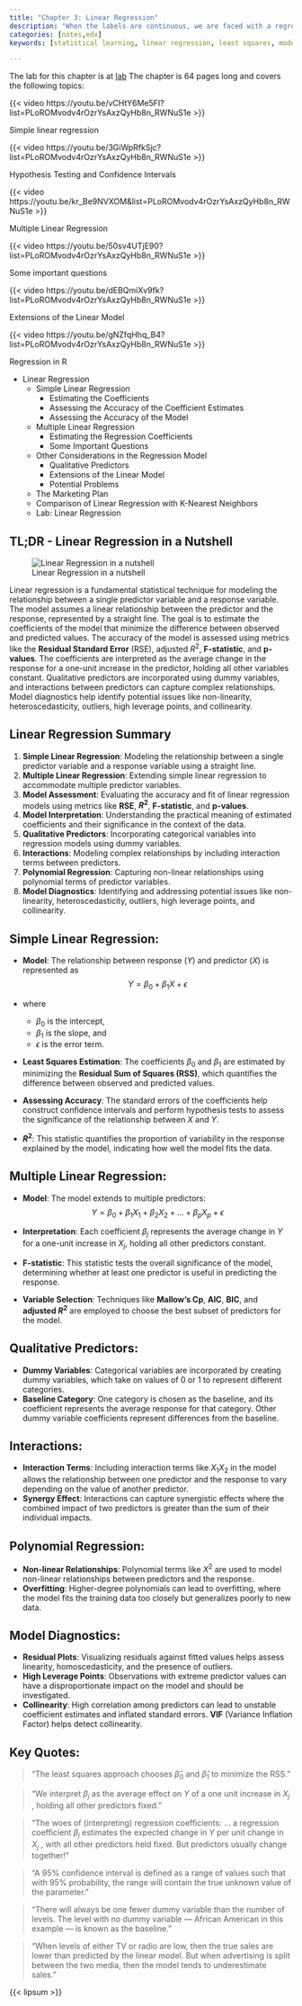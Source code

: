 ```yaml
---
title: "Chapter 3: Linear Regression"
description: "When the labels are continuous, we are faced with a regression problem. This chapter introduces the fundamental concepts of linear regression, a powerful statistical technique for modeling the relationship between a predictor variable and a continuous response variable."
categories: [notes,edx]
keywords: [statistical learning, linear regression, least squares, model assessment, model interpretation, qualitative predictors, interactions, polynomial regression, model diagnostics]

---
```


The lab for this chapter is at [lab](Ch03-linreg-lab.qmd)
The chapter is 64 pages long and covers the following topics:


::: {#fig-v3.1 .column-margin}
{{< video https://youtu.be/vCHtY6Me5FI?list=PLoROMvodv4rOzrYsAxzQyHb8n_RWNuS1e >}}

Simple linear regression
:::


::: {#fig-v3.2 .column-margin}
{{< video https://youtu.be/3GiWpRfkSjc?list=PLoROMvodv4rOzrYsAxzQyHb8n_RWNuS1e >}}

Hypothesis Testing and Confidence Intervals
:::


::: {#fig-v3.3 .column-margin}
{{< video https://youtu.be/kr_Be9NVXOM&list=PLoROMvodv4rOzrYsAxzQyHb8n_RWNuS1e >}}

Multiple Linear Regression
:::


::: {#fig-v3.4 .column-margin}
{{< video https://youtu.be/50sv4UTjE90?list=PLoROMvodv4rOzrYsAxzQyHb8n_RWNuS1e >}}

Some important questions
:::


::: {#fig-v3.5 .column-margin}
{{< video https://youtu.be/dEBQmiXv9fk?list=PLoROMvodv4rOzrYsAxzQyHb8n_RWNuS1e >}}

Extensions of the Linear Model
:::


::: {#fig-v3.5 .column-margin}
{{< video https://youtu.be/gNZfqHhq_B4?list=PLoROMvodv4rOzrYsAxzQyHb8n_RWNuS1e >}}

Regression in R
:::

- Linear Regression
    - Simple Linear Regression 
        - Estimating the Coefficients
        - Assessing the Accuracy of the Coefficient Estimates
        - Assessing the Accuracy of the Model
    - Multiple Linear Regression 
        - Estimating the Regression Coefficients
        - Some Important Questions
    - Other Considerations in the Regression Model
        - Qualitative Predictors
        - Extensions of the Linear Model 
        - Potential Problems
    - The Marketing Plan 
    - Comparison of Linear Regression with K-Nearest Neighbors
    - Lab: Linear Regression

::: {.callout-tip}  

## TL;DR - Linear Regression in a Nutshell {.unnumbered}

![Linear Regression in a nutshell](/images/in_a_nutshell.jpg)

Linear regression is a fundamental statistical technique for modeling the relationship between a single predictor variable and a response variable. The model assumes a linear relationship between the predictor and the response, represented by a straight line. The goal is to estimate the coefficients of the model that minimize the difference between observed and predicted values. The accuracy of the model is assessed using metrics like the **Residual Standard Error** (RSE), adjusted $R^2$, **F-statistic**, and **p-values**. The coefficients are interpreted as the average change in the response for a one-unit increase in the predictor, holding all other variables constant. Qualitative predictors are incorporated using dummy variables, and interactions between predictors can capture complex relationships. Model diagnostics help identify potential issues like non-linearity, heteroscedasticity, outliers, high leverage points, and collinearity.
:::

## Linear Regression Summary

1. **Simple Linear Regression**: Modeling the relationship between a single predictor variable and a response variable using a straight line.
1. **Multiple Linear Regression**: Extending simple linear regression to accommodate multiple predictor variables.
1. **Model Assessment**: Evaluating the accuracy and fit of linear regression models using metrics like **RSE**, **$R^2$**, **F-statistic**, and **p-values**.
1. **Model Interpretation**: Understanding the practical meaning of estimated coefficients and their significance in the context of the data.
1. **Qualitative Predictors**: Incorporating categorical variables into regression models using dummy variables.
1. **Interactions**: Modeling complex relationships by including interaction terms between predictors.
1. **Polynomial Regression**: Capturing non-linear relationships using polynomial terms of predictor variables.
1. **Model Diagnostics**: Identifying and addressing potential issues like non-linearity, heteroscedasticity, outliers, high leverage points, and collinearity.

## Simple Linear Regression:

- **Model**: The relationship between response $(Y)$ and predictor $(X)$ is represented as 
$$
Y = β_0 + β_1 X + \epsilon
$$

- where
   - $β_0$ is the intercept, 
   - $β_1$ is the slope, and 
   - $\epsilon$ is the error term.
- **Least Squares Estimation**: The coefficients $β_0$ and $β_1$ are estimated by minimizing the **Residual Sum of Squares (RSS)**, which quantifies the difference between observed and predicted values.
- **Assessing Accuracy**: The standard errors of the coefficients help construct confidence intervals and perform hypothesis tests to assess the significance of the relationship between $X$ and $Y$.
- **$R^2$**: This statistic quantifies the proportion of variability in the response explained by the model, indicating how well the model fits the data.

## Multiple Linear Regression:

- **Model**: The model extends to multiple predictors:
$$
Y = β_0 + β_1 X_1 + β_2 X_2 + \ldots + β_p X_p + \epsilon
$$

- **Interpretation**: Each coefficient $β_j$ represents the average change in $Y$ for a one-unit increase in $X_j$, holding all other predictors constant.
- **F-statistic**: This statistic tests the overall significance of the model, determining whether at least one predictor is useful in predicting the response.
- **Variable Selection**: Techniques like **Mallow's Cp**, **AIC**, **BIC**, and **adjusted $R^2$** are employed to choose the best subset of predictors for the model.

## Qualitative Predictors:

- **Dummy Variables**: Categorical variables are incorporated by creating dummy variables, which take on values of 0 or 1 to represent different categories.
- **Baseline Category**: One category is chosen as the baseline, and its coefficient represents the average response for that category. Other dummy variable coefficients represent differences from the baseline.

## Interactions:

- **Interaction Terms**: Including interaction terms like $X_1 X_2$ in the model allows the relationship between one predictor and the response to vary depending on the value of another predictor.
- **Synergy Effect**: Interactions can capture synergistic effects where the combined impact of two predictors is greater than the sum of their individual impacts.

## Polynomial Regression:

- **Non-linear Relationships**: Polynomial terms like $X^2$ are used to model non-linear relationships between predictors and the response.
- **Overfitting**: Higher-degree polynomials can lead to overfitting, where the model fits the training data too closely but generalizes poorly to new data.

## Model Diagnostics:

- **Residual Plots**: Visualizing residuals against fitted values helps assess linearity, homoscedasticity, and the presence of outliers.
- **High Leverage Points**: Observations with extreme predictor values can have a disproportionate impact on the model and should be investigated.
- **Collinearity**: High correlation among predictors can lead to unstable coefficient estimates and inflated standard errors. **VIF** (Variance Inflation Factor) helps detect collinearity.

## Key Quotes:

> "The least squares approach chooses $\hat{\beta}_0$ and $\hat{\beta}_1$ to minimize the RSS."

> "We interpret $β_j$ as the average effect on $Y$ of a one unit increase in $X_j$ , holding all other predictors fixed."

> "The woes of (interpreting) regression coefficients: … a regression coefficient $β_j$ estimates the expected change in $Y$ per unit change in $X_j$ , with all other predictors held fixed. But predictors usually change together!"

> "A 95% confidence interval is defined as a range of values such that with 95% probability, the range will contain the true unknown value of the parameter."

> "There will always be one fewer dummy variable than the number of levels. The level with no dummy variable — African American in this example — is known as the baseline."

>"When levels of either TV or radio are low, then the true sales are lower than predicted by the linear model. But when advertising is split between the two media, then the model tends to underestimate sales."

{{< lipsum >}}

